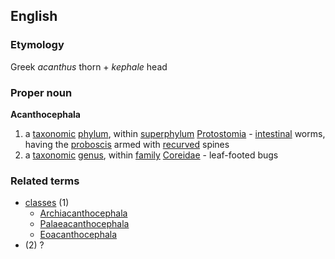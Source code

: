 ==English==
===Etymology===
Greek ''acanthus'' thorn + ''kephale'' head
===Proper noun===
{{wikipedia}}
'''Acanthocephala'''
#a [[taxonomic]] [[phylum]], within [[superphylum]] [[Protostomia]] - [[intestinal]] worms, having the [[proboscis]] armed with [[recurved]] spines
#a [[taxonomic]] [[genus]], within [[family]] [[Coreidae]] - leaf-footed bugs
===Related terms===
{{wikispecies}}
*[[classes]] (1)
**[[Archiacanthocephala]]
**[[Palaeacanthocephala]]
**[[Eoacanthocephala]]
* (2) ?
